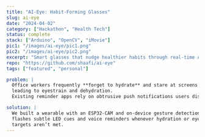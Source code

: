 ---
title: "AI-Eye: Habit-Forming Glasses"
slug: ai-eye
date: "2024-04-02"
category: ["Hackathon", "Health Tech"]
status: complete
stack: ["Arduino", "OpenCV", "iMovie"]
pic1: "/images/ai-eye/pic1.png"
pic2: "/images/ai-eye/pic2.png"
excerpt: "Smart glasses that nudge healthier habits through real-time AI prompts."
repo: "https://github.com/shaafi/ai-eye"
tags: ["featured", "personal"]

problem: |
  Office workers frequently **forget to hydrate** and stare at screens for hours,
  leading to eyestrain and dehydration.  
  Existing reminder apps rely on obtrusive push notifications users dismiss.

solution: |
  We built a wearable with an ESP32-CAM and on-device gesture detection that
  flashes subtle LED cues and voice reminders whenever hydration or eye-break
  targets aren’t met.
---
